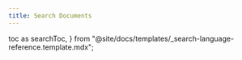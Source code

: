 ```yaml
---
title: Search Documents
---
```


  toc as searchToc,
} from "@site/docs/templates/_search-language-reference.template.mdx";

<SearchTemplate
  codeLang="java"
  createCollection={createCollectionSource}
  asyncCreateCollection={asyncCreateCollectionSource}
  simpleSearch={simpleSearchSource}
  asyncSimpleSearch={asyncSimpleSearchSource}
  phraseSearch={phraseSearchSource}
  matchAllSearch={matchAllSource}
  searchFields={searchFieldsSource}
  searchFilters={searchFiltersSource}
  exactMatch={exactMatchSource}
  facetedSearch={facetedSearchSource}
  sortedSearch={sortedSearchSource}
  multipleSortFields={multipleSortFieldsSource}
  includeFields={includeFieldsSource}
  excludeFields={excludeFieldsSource}
/>

[//]: # "workaround to generate table of contents, see https://github.com/facebook/docusaurus/issues/3915"

